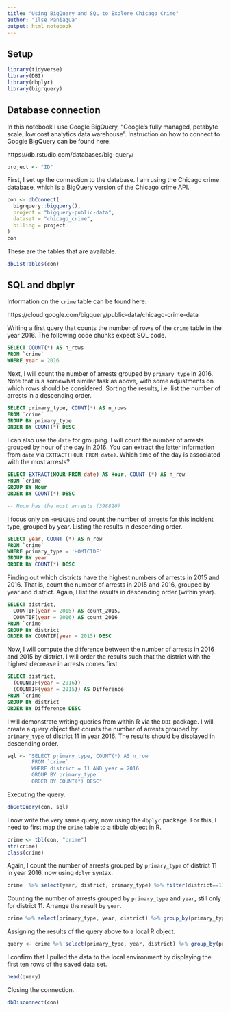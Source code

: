 ---
title: "Using BigQuery and SQL to Explore Chicago Crime"
author: "Ilse Paniagua"
output: html_notebook
---

## Setup

```{r}
library(tidyverse)
library(DBI)
library(dbplyr)
library(bigrquery)
```

## Database connection

In this notebook I use Google BigQuery, "Google's fully managed, petabyte scale, low cost analytics data warehouse". Instruction on how to connect to Google BigQuery can be found here:

https://db.rstudio.com/databases/big-query/


```{r}
project <- "ID"
```

First, I set up the connection to the database. I am using the Chicago crime database, which is a BigQuery version of the Chicago crime API.

```{r}
con <- dbConnect(
  bigrquery::bigquery(),
  project = "bigquery-public-data",
  dataset = "chicago_crime",
  billing = project
)
con 
```

These are the tables that are available.

```{r}
dbListTables(con)
```

## SQL and dbplyr

Information on the `crime` table can be found here:

https://cloud.google.com/bigquery/public-data/chicago-crime-data

Writing a first query that counts the number of rows of the `crime` table in the year 2016. The following code chunks expect SQL code.

```{sql connection= con}

SELECT COUNT(*) AS n_rows
FROM `crime` 
WHERE year = 2016

```


Next, I will count the number of arrests grouped by `primary_type` in 2016. Note that is a somewhat similar task as above, with some adjustments on which rows should be considered. Sorting the results, i.e. list the number of arrests in a descending order.

```{sql connection= con}

SELECT primary_type, COUNT(*) AS n_rows
FROM `crime`
GROUP BY primary_type
ORDER BY COUNT(*) DESC

```

I can also use the `date` for grouping. I will count the number of arrests grouped by hour of the day in 2016. You can extract the latter information from `date` via `EXTRACT(HOUR FROM date)`. Which time of the day is associated with the most arrests? 

```{sql connection= con}

SELECT EXTRACT(HOUR FROM date) AS Hour, COUNT (*) AS n_row
FROM `crime`
GROUP BY Hour
ORDER BY COUNT(*) DESC

-- Noon has the most arrests (398820)

```


I focus only on `HOMICIDE` and count the number of arrests for this incident type, grouped by year. Listing the results in descending order.

```{sql connection= con}

SELECT year, COUNT (*) AS n_row
FROM `crime`
WHERE primary_type = 'HOMICIDE'
GROUP BY year
ORDER BY COUNT(*) DESC

```

Finding out which districts have the highest numbers of arrests in 2015 and 2016. That is, count the number of arrests in 2015 and 2016, grouped by year and district. Again, I list the results in descending order (within year).

```{sql connection= con}

SELECT district,
  COUNTIF(year = 2015) AS count_2015,
  COUNTIF(year = 2016) AS count_2016
FROM `crime`
GROUP BY district
ORDER BY COUNTIF(year = 2015) DESC


```

Now, I will compute the difference between the number of arrests in 2016 and 2015 by district. I will order the results such that the district with the highest decrease in arrests comes first.

```{sql connection= con}

SELECT district,
  (COUNTIF(year = 2016)) - 
  (COUNTIF(year = 2015)) AS Difference
FROM `crime`
GROUP BY district
ORDER BY Difference DESC

```

I will demonstrate writing queries from within R via the `DBI` package. I will create a query object that counts the number of arrests grouped by `primary_type` of district 11 in year 2016. The results should be displayed in descending order.

```{r}

sql <- "SELECT primary_type, COUNT(*) AS n_row
        FROM `crime`
        WHERE district = 11 AND year = 2016
        GROUP BY primary_type
        ORDER BY COUNT(*) DESC"
```

Executing the query.

```{r}

dbGetQuery(con, sql)

```

I now write the very same query, now using the `dbplyr` package. For this, I need to first map the `crime` table to a tibble object in R.

```{r}
crime <- tbl(con, "crime")
str(crime)
class(crime)
```

Again, I count the number of arrests grouped by `primary_type` of district 11 in year 2016, now using `dplyr` syntax.

```{r}
crime  %>% select(year, district, primary_type) %>% filter(district==11 & year==2016) %>% group_by(primary_type) %>% summarise(Count=n()) %>% arrange(desc(Count))
```

Counting the number of arrests grouped by `primary_type` and `year`, still only for district 11. Arrange the result by `year`.

```{r}
crime %>% select(primary_type, year, district) %>% group_by(primary_type, year) %>% filter(district==11) %>% summarise(Count=n()) %>% arrange(year, desc(Count))

```

Assigning the results of the query above to a local R object.

```{r}
query <- crime %>% select(primary_type, year, district) %>% group_by(primary_type, year) %>% filter(district==11) %>% summarise(Count=n()) %>% arrange(year, desc(Count))
```

I confirm that I pulled the data to the local environment by displaying the first ten rows of the saved data set.

```{r}

head(query)
```

Closing the connection.

```{r}
dbDisconnect(con)
```

